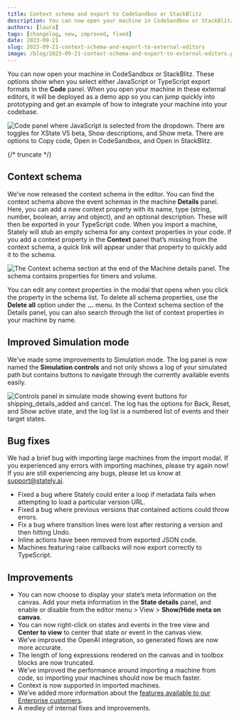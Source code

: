 ```yaml
---
title: Context schema and export to CodeSandbox or StackBlitz
description: You can now open your machine in CodeSandbox or StackBlitz. These options show when you select either JavaScript or TypeScript export formats in the Code panel.
authors: [laura]
tags: [changelog, new, improved, fixed]
date: 2023-09-21
slug: 2023-09-21-context-schema-and-export-to-external-editors
image: /blog/2023-09-21-context-schema-and-export-to-external-editors.png
---
```


You can now open your machine in CodeSandbox or StackBlitz. These options show when you select either JavaScript or TypeScript export formats in the **Code** panel. When you open your machine in these external editors, it will be deployed as a demo app so you can jump quickly into prototyping and get an example of how to integrate your machine into your codebase.

![Code panel where JavaScript is selected from the dropdown. There are toggles for XState V5 beta, Show descriptions, and Show meta. There are options to Copy code, Open in CodeSandbox, and Open in StackBlitz.](./export-to-external-editors.png)

{/* truncate */}

## Context schema

We’ve now released the context schema in the editor. You can find the context schema above the event schemas in the machine **Details** panel. Here, you can add a new context property with its name, type (string, number, boolean, array and object), and an optional description. These will then be exported in your TypeScript code. When you import a machine, Stately will stub an empty schema for any context properties in your code. If you add a context property in the **Context** panel that’s missing from the context schema, a quick link will appear under that property to quickly add it to the schema.

![The Context schema section at the end of the Machine details panel. The schema contains properties for timers and volume.](./context-schema.png)

You can edit any context properties in the modal that opens when you click the property in the schema list. To delete all schema properties, use the **Delete all** option under the **...** menu.
In the Context schema section of the Details panel, you can also search through the list of context properties in your machine by name.

## Improved Simulation mode

We’ve made some improvements to Simulation mode. The log panel is now named the **Simulation controls** and not only shows a log of your simulated path but contains buttons to navigate through the currently available events easily.

![Controls panel in simulate mode showing event buttons for shipping_details_added and cancel. The log has the options for Back, Reset, and Show active state, and the log list is a numbered list of events and their target states.](./simulate-mode.png)

## Bug fixes

We had a brief bug with importing large machines from the import modal. If you experienced any errors with importing machines, please try again now! If you are still experiencing any bugs, please let us know at support@stately.ai.

- Fixed a bug where Stately could enter a loop if metadata fails when attempting to load a particular version URL.
- Fixed a bug where previous versions that contained actions could throw errors.
- Fix a bug where transition lines were lost after restoring a version and then hitting Undo.
- Inline actions have been removed from exported JSON code.
- Machines featuring raise callbacks will now export correctly to TypeScript.

## Improvements

- You can now choose to display your state’s meta information on the canvas. Add your meta information in the **State details** panel, and enable or disable from the editor menu > View > **Show/Hide meta on canvas**.
- You can now right-click on states and events in the tree view and **Center to view** to center that state or event in the canvas view.
- We’ve improved the OpenAI integration, so generated flows are now more accurate.
- The length of long expressions rendered on the canvas and in toolbox blocks are now truncated.
- We’ve improved the performance around importing a machine from code, so importing your machines should now be much faster.
- Context is now supported in imported machines.
- We’ve added more information about the [features available to our Enterprise customers](https://stately.ai/registry/billing).
- A medley of internal fixes and improvements.
